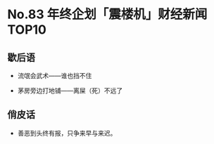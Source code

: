 # No.83 年终企划「震楼机」财经新闻 TOP10

## 歇后语

- 流氓会武术——谁也挡不住

- 茅房旁边打地铺——离屎（死）不远了

## 俏皮话

- 善恶到头终有报，只争来早与来迟。
